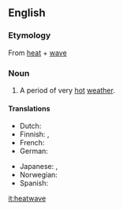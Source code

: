 {{wikipedia}}
==English==

===Etymology===
From [[heat]] + [[wave]]

===Noun===
{{en-noun}}

#A period of very [[hot]] [[weather]].

====Translations====
{{trans-top|period of very hot weather}}
* Dutch: {{t|nl|hittegolf|m}}
* Finnish: {{t-|fi|helleaalto}}, {{t-|fi|lämpöaalto}}
* French: {{t-|fr|vague de chaleur|f}}
* German: {{t+|de|Hitzewelle|f}}
{{trans-mid}}
* Japanese: {{t|ja|熱波|tr=ねっぱ, neppa}}, {{t|ja|酷暑|tr=こくしょ, kokusyo}}
* Norwegian: {{t|no|hetebølge|c}}
* Spanish: {{t-|es|ola de calor|f}}
{{trans-bottom}}

[[it:heatwave]]
